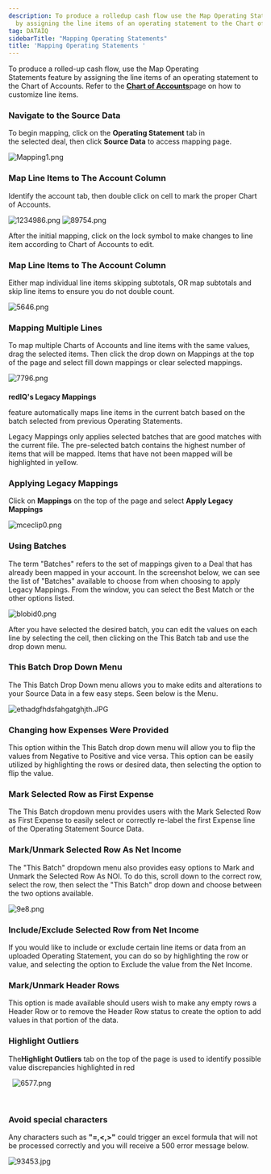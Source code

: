 ```yaml
---
description: To produce a rolledup cash flow use the Map Operating Statements feature
  by assigning the line items of an operating statement to the Chart of Accounts Refer...
tag: DATAIQ
sidebarTitle: "Mapping Operating Statements"
title: 'Mapping Operating Statements '
---
```


To produce a rolled-up cash flow, use the Map Operating Statements feature by assigning the line items of an operating statement to the Chart of Accounts. Refer to the [**Chart of Accounts**](chart-of-accounts)page on how to customize line items. 


### **Navigate to the Source Data**


To begin mapping, click on the **Operating Statement** tab in the selected deal, then click **Source Data** to access mapping page. 


<Frame caption="Dropdown menu displaying &quot;Source Data&quot; option in historical operating statements.">
  <img src="/images/rediq/36a99b3b187c10a6793cfc887b63fb807690a011.png" alt="Mapping1.png" />
</Frame>


### **Map Line Items to The Account Column**


Identify the account tab, then double click on cell to mark the proper Chart of Accounts. 


<Frame caption="Table displaying operating statements with income accounts and monthly values for 2015.">
  <img src="/images/rediq/3839c8c1b21e6b7ba5a523a7d4a9940df6a048b7.png" alt="1234986.png" />
</Frame>


<Frame caption="Dropdown menu for selecting operating statement categories and monthly data view.">
  <img src="/images/rediq/a4bf5f9e9cf9be7fcfcf0e7581e6c67a2d328b02.png" alt="89754.png" />
</Frame>


After the initial mapping, click on the lock symbol to make changes to line item according to Chart of Accounts to edit. 


### **Map Line Items to The Account Column**


Either map individual line items skipping subtotals, OR map subtotals and skip line items to ensure you do not double count.


<Frame caption="Operating statements displaying income data for 101 Main Street, including market rent details.">
  <img src="/images/rediq/5d7a9a7916441b690377aa2cdace1af8808ed061.png" alt="5646.png" />
</Frame>


### **Mapping Multiple Lines**


To map multiple Charts of Accounts and line items with the same values, drag the selected items. Then click the drop down on Mappings at the top of the page and select fill down mappings or clear selected mappings. 


<Frame caption="Dropdown menu for mapping options in operating statements, including &quot;Fill Down Mapping&quot; and &quot;Clear Selected Mappings.&quot;">
  <img src="/images/rediq/c6859f7c2dd880ae52e7f1ed4c912be04d21efd2.png" alt="7796.png" />
</Frame>



#### 
**redIQ's Legacy Mappings**


feature automatically maps line items in the current batch based on the batch selected from previous Operating Statements.



Legacy Mappings only applies selected batches that are good matches with the current file. The pre-selected batch contains the highest number of items that will be mapped. Items that have not been mapped will be highlighted in yellow. 


### **Applying Legacy Mappings**


Click on **Mappings** on the top of the page and select **Apply Legacy Mappings** 


 ![mceclip0.png](/images/radix/f387ba8a59f910c38b77fa8364e803d4084856c2.png)


### **Using Batches**


The term "Batches" refers to the set of mappings given to a Deal that has already been mapped in your account. In the screenshot below, we can see the list of "Batches" available to choose from when choosing to apply Legacy Mappings. From the window, you can select the Best Match or the other options listed.


<Frame caption="Overview of customizable report options for property and research data.">
  <img src="/images/radix/f387ba8a59f910c38b77fa8364e803d4084856c2.png" alt="blobid0.png" />
</Frame>


After you have selected the desired batch, you can edit the values on each line by selecting the cell, then clicking on the This Batch tab and use the drop down menu.


### **This Batch Drop Down Menu**


The This Batch Drop Down menu allows you to make edits and alterations to your Source Data in a few easy steps. Seen below is the Menu.


<Frame caption="Menu options for managing operating statement adjustments and batch actions.">
  <img src="/images/rediq/3c06aa4743db72938f1f231c32faab97af026be2.jpg" alt="ethadgfhdsfahgatghjth.JPG" />
</Frame>


### **Changing how Expenses Were Provided**


This option within the This Batch drop down menu will allow you to flip the values from Negative to Positive and vice versa. This option can be easily utilized by highlighting the rows or desired data, then selecting the option to flip the value.


### **Mark Selected Row as First Expense**


The This Batch dropdown menu provides users with the Mark Selected Row as First Expense to easily select or correctly re-label the first Expense line of the Operating Statement Source Data.


### **Mark/Unmark Selected Row As Net Income**


The "This Batch" dropdown menu also provides easy options to Mark and Unmark the Selected Row As NOI. To do this, scroll down to the correct row, select the row, then select the "This Batch" drop down and choose between the two options available.


<Frame caption="Operating statements interface showing options to mark or unmark rows as NOI.">
  <img src="/images/rediq/5e4ca068dd325411863340f9ffcd7c03420a1260.png" alt="9e8.png" />
</Frame>


### **Include/Exclude Selected Row from Net Income**


If you would like to include or exclude certain line items or data from an uploaded Operating Statement, you can do so by highlighting the row or value, and selecting the option to Exclude the value from the Net Income.


### **Mark/Unmark Header Rows**


This option is made available should users wish to make any empty rows a Header Row or to remove the Header Row status to create the option to add values in that portion of the data.


### **Highlight Outliers**


The**Highlight Outliers** tab on the top of the page is used to identify possible value discrepancies highlighted in red 


  ![6577.png](/images/rediq/f59b80f48d2ed04a84740d395b4dbe603b947d8e.png)


 



### **Avoid special characters**


Any characters such as **"=,&lt;,&gt;"** could trigger an excel formula that will not be processed correctly and you will receive a 500 error message below.



<Frame caption="Error message indicating a 500 server error on the redIQ platform.">
  <img src="/images/rediq/ddc0916bb812b5b5a16302985ae6137481dbbf71.jpg" alt="93453.jpg" />
</Frame>